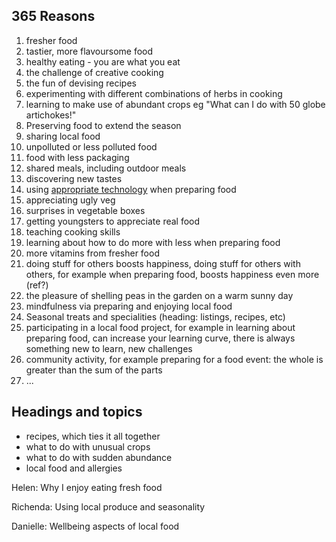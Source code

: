 {{365reasons header}}

== 365 Reasons ==

#fresher food
#tastier, more flavoursome food
#healthy eating - you are what you eat
#the challenge of creative cooking
#the fun of devising recipes
#experimenting with different combinations of herbs in cooking
#learning to make use of abundant crops eg "What can I do with 50 globe artichokes!"
#Preserving food to extend the season
#sharing local food 
#unpolluted or less polluted food
#food with less packaging
#shared meals, including outdoor meals
#discovering new tastes 
#using [[appropriate technology]] when preparing food
#appreciating ugly veg 
#surprises in vegetable boxes
#getting youngsters to appreciate real food
#teaching cooking skills 
#learning about how to do more with less when preparing food
#more vitamins from fresher food
#doing stuff for others boosts happiness, doing stuff for others with others, for example when preparing food, boosts happiness even more (ref?)
#the pleasure of shelling peas in the garden on a warm sunny day
#mindfulness via preparing and enjoying local food
#Seasonal treats and specialities (heading: listings, recipes, etc)
#participating in a local food project, for example in learning about preparing food, can increase your learning curve, there is always something new to learn, new challenges
#community activity, for example preparing for a food event: the whole is greater than the sum of the parts 
#...

== Headings and topics ==
*recipes, which ties it all together 
*what to do with unusual crops
*what to do with sudden abundance
*local food and allergies 

Helen: Why I enjoy eating fresh food

Richenda: Using local produce and seasonality

Danielle: Wellbeing aspects of local food


{{scaendmenu}}